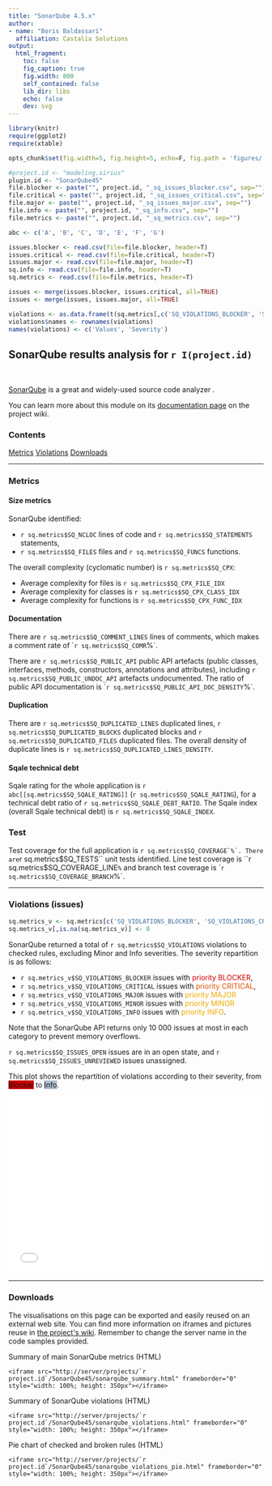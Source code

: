 ```yaml
---
title: "SonarQube 4.5.x"
author:
- name: "Boris Baldassari"
  affiliation: Castalia Solutions
output:
  html_fragment:
    toc: false
    fig_caption: true
    fig.width: 800
    self_contained: false
    lib_dir: libs
    echo: false
    dev: svg
---
```


```r

library(knitr)
require(ggplot2)
require(xtable)

opts_chunk$set(fig.width=5, fig.height=5, echo=F, fig.path = 'figures/')

#project.id <- "modeling.sirius"
plugin.id <- "SonarQube45"
file.blocker <- paste("", project.id, "_sq_issues_blocker.csv", sep="")
file.critical <- paste("", project.id, "_sq_issues_critical.csv", sep="")
file.major <- paste("", project.id, "_sq_issues_major.csv", sep="")
file.info <- paste("", project.id, "_sq_info.csv", sep="")
file.metrics <- paste("", project.id, "_sq_metrics.csv", sep="")

abc <- c('A', 'B', 'C', 'D', 'E', 'F', 'G')

issues.blocker <- read.csv(file=file.blocker, header=T)
issues.critical <- read.csv(file=file.critical, header=T)
issues.major <- read.csv(file=file.major, header=T)
sq.info <- read.csv(file=file.info, header=T)
sq.metrics <- read.csv(file=file.metrics, header=T)

issues <- merge(issues.blocker, issues.critical, all=TRUE)
issues <- merge(issues, issues.major, all=TRUE)

violations <- as.data.frame(t(sq.metrics[,c('SQ_VIOLATIONS_BLOCKER', 'SQ_VIOLATIONS_CRITICAL', 'SQ_VIOLATIONS_MAJOR', 'SQ_VIOLATIONS_MINOR', 'SQ_VIOLATIONS_INFO')]))
violations$names <- rownames(violations)
names(violations) <- c('Values', 'Severity')
```

## SonarQube results analysis for `r I(project.id)`

<br />

<div class="row"><div class="col-sm-7">

[SonarQube](http://www.sonarqube.org/) is a great and widely-used source code analyzer .

You can learn more about this module on its [documentation page](http://alambic.io/Plugins/Pre/SonarQube45.html) on the project wiki.

</div><div class="col-sm-4">
  <div class="panel panel-default">
  <div class="panel-heading"><h3 class="panel-title">Contents</h3></div>
  <div class="list-group">
  <a href="#metrics" class="list-group-item">Metrics</a>
  <a href="#issues" class="list-group-item">Violations</a>
  <a href="#downloads" class="list-group-item">Downloads</a>
  </div>
  </div>
</div></div>

-----

### <a name="metrics"></a>Metrics

<div class="row"><div class="col-sm-6">

#### Size metrics

SonarQube identified:

* ``r sq.metrics$SQ_NCLOC`` lines of code and ``r sq.metrics$SQ_STATEMENTS`` statements,
* ``r sq.metrics$SQ_FILES`` files and ``r sq.metrics$SQ_FUNCS`` functions.

The overall complexity (cyclomatic number) is ``r sq.metrics$SQ_CPX``:

* Average complexity for files is ``r sq.metrics$SQ_CPX_FILE_IDX``
* Average complexity for classes is ``r sq.metrics$SQ_CPX_CLASS_IDX``
* Average complexity for functions is ``r sq.metrics$SQ_CPX_FUNC_IDX``

#### Documentation

There are ``r sq.metrics$SQ_COMMENT_LINES`` lines of comments, which makes a comment rate of ``r sq.metrics$SQ_COMR`%`.

There are ``r sq.metrics$SQ_PUBLIC_API`` public API artefacts (public classes, interfaces, methods, constructors, annotations and attributes), including ``r sq.metrics$SQ_PUBLIC_UNDOC_API`` artefacts undocumented. The ratio of public API documentation is ``r sq.metrics$SQ_PUBLIC_API_DOC_DENSITY`%`.

#### Duplication

There are ``r sq.metrics$SQ_DUPLICATED_LINES`` duplicated lines, ``r sq.metrics$SQ_DUPLICATED_BLOCKS`` duplicated blocks and ``r sq.metrics$SQ_DUPLICATED_FILES`` duplicated files. The overall density of duplicate lines is ``r sq.metrics$SQ_DUPLICATED_LINES_DENSITY``.

#### Sqale technical debt

Sqale rating for the whole application is ``r abc[[sq.metrics$SQ_SQALE_RATING]]`` (`r sq.metrics$SQ_SQALE_RATING`), for a technical debt ratio of ``r sq.metrics$SQ_SQALE_DEBT_RATIO``. The Sqale index (overall Sqale technical debt) is ``r sq.metrics$SQ_SQALE_INDEX``.

</div><div class="col-sm-6">

### Test

Test coverage for the full application is ``r sq.metrics$SQ_COVERAGE`%`. There are ``r sq.metrics$SQ_TESTS`` unit tests identified. Line test coverage is ``r sq.metrics$SQ_COVERAGE_LINE`%` and branch test coverage is ``r sq.metrics$SQ_COVERAGE_BRANCH`%`.

</div></div>

-----

### <a name="issues"></a>Violations (issues)

<div class="row"><div class="col-sm-6">

```r
sq.metrics_v <- sq.metrics[c('SQ_VIOLATIONS_BLOCKER', 'SQ_VIOLATIONS_CRITICAL', 'SQ_VIOLATIONS_MAJOR', 'SQ_VIOLATIONS_MINOR', 'SQ_VIOLATIONS_INFO')]
sq.metrics_v[,is.na(sq.metrics_v)] <- 0
```

SonarQube returned a total of ``r sq.metrics$SQ_VIOLATIONS`` violations to checked rules, excluding Minor and Info severities. The severity repartition is as follows:

* ``r sq.metrics_v$SQ_VIOLATIONS_BLOCKER`` issues with <span style="color: #CC0000">priority BLOCKER</span>,
* ``r sq.metrics_v$SQ_VIOLATIONS_CRITICAL`` issues with <span style="color: #DD5500">priority CRITICAL</span>,
* ``r sq.metrics_v$SQ_VIOLATIONS_MAJOR`` issues with <span style="color: #EEAA00">priority MAJOR</span>
* ``r sq.metrics_v$SQ_VIOLATIONS_MINOR`` issues with <span style="color: #EEAA00">priority MINOR</span>
* ``r sq.metrics_v$SQ_VIOLATIONS_INFO`` issues with <span style="color: #EEAA00">priority INFO</span>.

Note that the SonarQube API returns only 10 000 issues at most in each category to prevent memory overflows.

``r sq.metrics$SQ_ISSUES_OPEN`` issues are in an open state, and ``r sq.metrics$SQ_ISSUES_UNREVIEWED`` issues unassigned.

</div><div class="col-sm-6">

This plot shows the repartition of violations according to their severity, from <span class="label" style="background-color: #CC0000">Blocker</span> to <span class="label" style="background-color: #ADBECF">Info</span>.

<iframe src="/projects/`r project.id`/SonarQube45/sonarqube_violations_pie.html" frameborder="0" style="width: 100%; height: 350px"></iframe>

</div></div>

-----

### <a name="downloads"></a>Downloads

The visualisations on this page can be exported and easily reused on an external web site. You can find more information on iframes and pictures reuse in [the project&apos;s wiki](https://bitbucket.org/BorisBaldassari/alambic/wiki/Using_autogenerated_pictures/). Remember to change the server name in the code samples provided.

Summary of main SonarQube metrics (HTML)

    <iframe src="http://server/projects/`r project.id`/SonarQube45/sonarqube_summary.html" frameborder="0" style="width: 100%; height: 350px"></iframe>

Summary of SonarQube violations (HTML)

    <iframe src="http://server/projects/`r project.id`/SonarQube45/sonarqube_violations.html" frameborder="0" style="width: 100%; height: 350px"></iframe>

Pie chart of checked and broken rules (HTML)

    <iframe src="http://server/projects/`r project.id`/SonarQube45/sonarqube_violations_pie.html" frameborder="0" style="width: 100%; height: 350px"></iframe>
